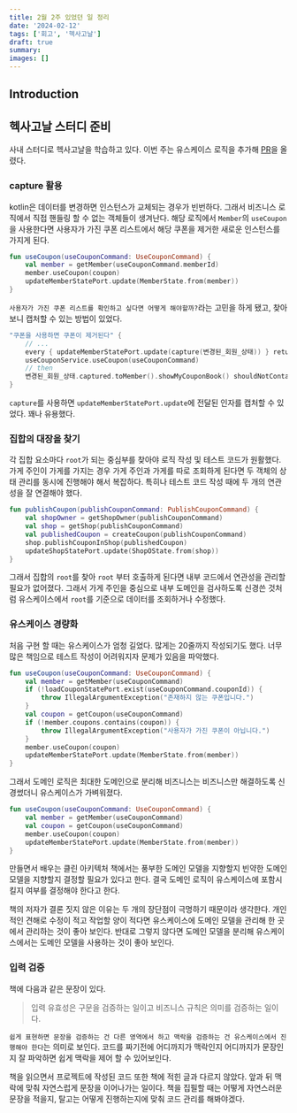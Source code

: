 ```yaml
---
title: 2월 2주 있었던 일 정리
date: '2024-02-12'
tags: ['회고', '헥사고날']
draft: true
summary:
images: []
---
```


## Introduction

<TOCInline toc={props.toc} exclude="Introduction" />


## 헥사고날 스터디 준비

사내 스터디로 헥사고날을 학습하고 있다.
이번 주는 유스케이스 로직을 추가해 [PR](https://github.com/Exagonal-Study/est-delivery/pull/4)을 올렸다.

### capture 활용

kotlin은 데이터를 변경하면 인스턴스가 교체되는 경우가 빈번하다. 그래서 비즈니스 로직에서 직접 핸들링 할 수 없는 객체들이 생겨난다.
해당 로직에서 `Member`의 `useCoupon`을 사용한다면 사용자가 가진 쿠폰 리스트에서 해당 쿠폰을 제거한 새로운 인스턴스를 가지게 된다.

```kotlin
fun useCoupon(useCouponCommand: UseCouponCommand) {
    val member = getMember(useCouponCommand.memberId)
    member.useCoupon(coupon)
    updateMemberStatePort.update(MemberState.from(member))
}
```

`사용자가 가진 쿠폰 리스트를 확인하고 싶다면 어떻게 해야할까?`라는 고민을 하게 됐고, 찾아보니 캡처할 수 있는 방법이 있었다.

```kotlin
"쿠폰을 사용하면 쿠폰이 제거된다" {
    // ...
    every { updateMemberStatePort.update(capture(변경된_회원_상태)) } returns Unit
    useCouponService.useCoupon(useCouponCommand)
    // then
    변경된_회원_상태.captured.toMember().showMyCouponBook() shouldNotContain 나눠준_비율_할인_쿠폰
}
```

`capture`를 사용하면 `updateMemberStatePort.update`에 전달된 인자를 캡처할 수 있었다.
꽤나 유용했다.

### 집합의 대장을 찾기

각 집합 요소마다 `root`가 되는 중심부를 찾아야 로직 작성 및 테스트 코드가 원활했다.
가게 주인이 가게를 가지는 경우 가게 주인과 가게를 따로 조회하게 된다면 두 객체의 상태 관리를 동시에 진행해야 해서 복잡하다.
특히나 테스트 코드 작성 때에 두 개의 연관성을 잘 연결해야 했다.

```kotlin
fun publishCoupon(publishCouponCommand: PublishCouponCommand) {
    val shopOwner = getShopOwner(publishCouponCommand)
    val shop = getShop(publishCouponCommand)
    val publishedCoupon = createCoupon(publishCouponCommand)
    shop.publishCouponInShop(publishedCoupon)
    updateShopStatePort.update(ShopOState.from(shop))
}
```

그래서 집합의 `root`를 찾아 `root` 부터 호출하게 된다면 내부 코드에서 연관성을 관리할 필요가 없어졌다.
그래서 가게 주인을 중심으로 내부 도메인을 검사하도록 신경쓴 것처럼 유스케이스에서 `root`를 기준으로 데이터를 조회하거나 수정했다.

### 유스케이스 경량화

처음 구현 할 때는 유스케이스가 엄청 길었다. 많게는 20줄까지 작성되기도 했다.
너무 많은 책임으로 테스트 작성이 어려워지자 문제가 있음을 파악했다.

```kotlin
fun useCoupon(useCouponCommand: UseCouponCommand) {
    val member = getMember(useCouponCommand)
    if (!loadCouponStatePort.exist(useCouponCommand.couponId)) {
        throw IllegalArgumentException("존재하지 않는 쿠폰입니다.")
    }
    val coupon = getCoupon(useCouponCommand)
    if (!member.coupons.contains(coupon)) {
        throw IllegalArgumentException("사용자가 가진 쿠폰이 아닙니다.")
    }
    member.useCoupon(coupon)
    updateMemberStatePort.update(MemberState.from(member))
}
```

그래서 도메인 로직은 최대한 도메인으로 분리해 비즈니스는 비즈니스만 해결하도록 신경썼더니 유스케이스가 가벼워졌다.

```kotlin
fun useCoupon(useCouponCommand: UseCouponCommand) {
    val member = getMember(useCouponCommand)
    val coupon = getCoupon(useCouponCommand)
    member.useCoupon(coupon)
    updateMemberStatePort.update(MemberState.from(member))
}
```

만들면서 배우는 클린 아키텍처 책에서는 풍부한 도메인 모델을 지향할지 빈약한 도메인 모델을 지향할지 결정할 필요가 있다고 한다.
결국 도메인 로직이 유스케이스에 포함시킬지 여부를 결정해야 한다고 한다.

책의 저자가 결론 짓지 않은 이유는 두 개의 장단점이 극명하기 때문이라 생각한다.
개인적인 견해로 수정이 적고 작업할 양이 적다면 유스케이스에 도메인 모델을 관리해 한 곳에서 관리하는 것이 좋아 보인다.
반대로 그렇지 않다면 도메인 모델을 분리해 유스케이스에서는 도메인 모델을 사용하는 것이 좋아 보인다.

### 입력 검증

책에 다음과 같은 문장이 있다.

> 입력 유효성은 구문을 검증하는 일이고 비즈니스 규칙은 의미를 검증하는 일이다.

`쉽게 표현하면 문장을 검증하는 건 다른 영역에서 하고 맥락을 검증하는 건 유스케이스에서 진행해야 한다`는 의미로 보인다.
코드를 짜기전에 어디까지가 맥락인지 어디까지가 문장인지 잘 파악하면 쉽게 맥락을 제어 할 수 있어보인다.

책을 읽으면서 프로젝트에 작성된 코드 또한 책에 적힌 글과 다르지 않았다.
앞과 뒤 맥락에 맞춰 자연스럽게 문장을 이어나가는 일이다.
책을 집필할 때는 어떻게 자연스러운 문장을 적을지, 탈고는 어떻게 진행하는지에 맞춰 코드 관리를 해봐야겠다.
